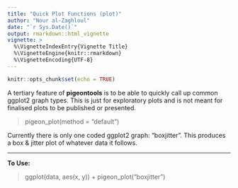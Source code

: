 ```yaml
---
title: "Quick Plot Functions (plot)"
author: "Nour al-Zaghloul"
date: "`r Sys.Date()`"
output: rmarkdown::html_vignette
vignette: >
  %\VignetteIndexEntry{Vignette Title}
  %\VignetteEngine{knitr::rmarkdown}
  %\VignetteEncoding{UTF-8}
---
```


```r
knitr::opts_chunk$set(echo = TRUE)
```

A tertiary feature of **pigeontools** is to be able to quickly call up common ggplot2 graph types. This is just for exploratory plots and is not meant for finalised plots to be published or presented.     

> pigeon_plot(method = "default")     

Currently there is only one coded ggplot2 graph: "boxjitter". This produces a box & jitter plot of whatever data it follows.   

***   

**To Use:**      


> ggplot(data, aes(x, y)) + pigeon_plot("boxjitter")

<!-- GRAPH!!! -->
